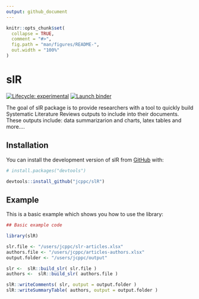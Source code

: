 ```yaml
---
output: github_document
---
```


<!-- README.md is generated from README.Rmd. Please edit that file -->

```r
knitr::opts_chunk$set(
  collapse = TRUE,
  comment = "#>",
  fig.path = "man/figures/README-",
  out.width = "100%"
)
```

# slR

<!-- badges: start -->
[![Lifecycle: experimental](https://img.shields.io/badge/lifecycle-experimental-orange.svg)](https://lifecycle.r-lib.org/articles/stages.html#experimental)
[![Launch binder](https://mybinder.org/badge_logo.svg)](https://mybinder.org/v2/gh/jcppc/slR/main)
<!-- badges: end -->

The goal of slR package is to provide researchers with a tool to quickly build Systematic Literature Reviews outputs to include into their documents. These outputs include: data summarizarion and charts, latex tables and more....

## Installation

You can install the development version of slR from [GitHub](https://github.com/) with:

``` r
# install.packages("devtools")

devtools::install_github("jcppc/slR")

```

## Example

This is a basic example which shows you how to use the library:

```r

## Basic example code

library(slR)

slr.file <- "/users/jcppc/slr-articles.xlsx"
authors.file <- "/users/jcppc/articles-authors.xlsx"
output.folder <- "/users/jcppc/output"

slr <-  slR::build_slr( slr.file )
authors <-  slR::build_slr( authors.file )

slR::writeComments( slr, output = output.folder )
slR::writeSummaryTable( authors, output = output.folder )

```

